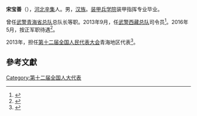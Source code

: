 '''宋宝善'''（{{bd|1964年|7月||}}），[[河北|河北]][[辛集|辛集]]人。男，[[汉族|汉族]]。[[装甲兵学院|装甲兵学院]]装甲指挥专业毕业。

曾任[[武警青海省总队|武警青海省总队]]总队长等职。2013年9月，任[[武警西藏总队|武警西藏总队]]司令员<ref>{{cite news|title=杨雄埃任武警青海总队司令员 宋宝善调任西藏总队司令员|url=http://news.163.com/13/0922/14/99CQHL7I00014JB6.html?from=tag|accessdate=2016-05-07|newspaper=网易新闻|archive-url=https://web.archive.org/web/20160603061527/http://news.163.com/13/0922/14/99CQHL7I00014JB6.html?from=tag|archive-date=2016-06-03|dead-url=yes}}</ref>。2016年5月，按正军职待遇<ref>{{cite news|title=川豫湘皖粤赣青藏内蒙古9省份武警总队主官集中调整|url=http://www.thepaper.cn/newsDetail_forward_1466296|accessdate=2016-05-07|newspaper=澎湃新闻|archive-date=2016-05-09|archive-url=https://web.archive.org/web/20160509232523/http://www.thepaper.cn/newsDetail_forward_1466296|dead-url=no}}</ref>。

2013年，担任[[第十二届全国人民代表大会|第十二届全国人民代表大会]]青海地区代表<ref>{{cite news|title=全国人大代表信息-宋宝善|url=http://210.82.31.1:8084/delegate/viewDelegate.action?dbid=122567|accessdate=2013-04-05|newspaper=全国人大网|archive-url=https://web.archive.org/web/20160602222943/http://www.npc.gov.cn/delegate/viewDelegate.action?dbid=122567|archive-date=2016-06-02|dead-url=yes}}</ref>。

==參考文獻==
{{reflist}}
{{中国政治人物小作品}}

[[Category:第十二届全国人大代表|Category:第十二届全国人大代表]]